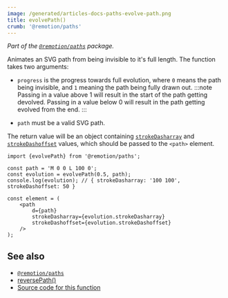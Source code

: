 ```yaml
---
image: /generated/articles-docs-paths-evolve-path.png
title: evolvePath()
crumb: '@remotion/paths'
---
```


_Part of the [`@remotion/paths`](/docs/paths) package._

Animates an SVG path from being invisible to it's full length. The function takes two arguments:

- `progress` is the progress towards full evolution, where `0` means the path being invisible, and `1` meaning the path being fully drawn out.
  :::note
  Passing in a value above 1 will result in the start of the path getting devolved. Passing in a value below 0 will result in the path getting evolved from the end.
  :::

- `path` must be a valid SVG path.

The return value will be an object containing [`strokeDasharray`](https://developer.mozilla.org/en-US/docs/Web/SVG/Attribute/stroke-dasharray) and [`strokeDashoffset`](https://developer.mozilla.org/en-US/docs/Web/SVG/Attribute/stroke-dashoffset) values, which should be passed to the `<path>` element.

```tsx twoslash
import {evolvePath} from '@remotion/paths';

const path = 'M 0 0 L 100 0';
const evolution = evolvePath(0.5, path);
console.log(evolution); // { strokeDasharray: '100 100',  strokeDashoffset: 50 }

const element = (
	<path
		d={path}
		strokeDasharray={evolution.strokeDasharray}
		strokeDashoffset={evolution.strokeDashoffset}
	/>
);
```

## See also

- [`@remotion/paths`](/docs/paths)
- [reversePath()](/docs/paths/reverse-path)
- [Source code for this function](https://github.com/remotion-dev/remotion/blob/main/packages/paths/src/evolve-path.ts)
